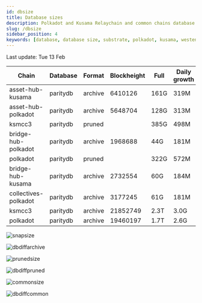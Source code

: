 ```yaml
---
id: dbsize
title: Database sizes
description: Polkadot and Kusama Relaychain and common chains database sizes
slug: /dbsize
sidebar_position: 4
keywords: [database, database size, substrate, polkadot, kusama, westend]
---
```



Last update: Tue 13 Feb

| Chain    | Database   | Format | Blockheight | Full         | Daily growth |
| ------------------------| ----------- | -------- | ------- | ---------- | ----- | 
| asset-hub-kusama | paritydb | archive | 6410126 | 161G | 319M |
| asset-hub-polkadot | paritydb | archive | 5648704 | 128G | 313M |
| ksmcc3 | paritydb | pruned |  | 385G | 498M |
| bridge-hub-polkadot | paritydb | archive | 1968688 | 44G | 181M |
| polkadot | paritydb | pruned |  | 322G | 572M |
| bridge-hub-kusama | paritydb | archive | 2732554 | 60G | 184M |
| collectives-polkadot | paritydb | archive | 3177245 | 61G | 181M |
| ksmcc3 | paritydb | archive | 21852749 | 2.3T | 3.0G |
| polkadot | paritydb | archive | 19460197 | 1.7T | 2.6G |

![snapsize](/img/archivesize.png)

![dbdiffarchive](/img/dbdiffrelay.png)

![prunedsize](/img/prunedsize.png)

![dbdiffpruned](/img/dbdiffpruned.png)

![commonsize](/img/commonsize.png)

![dbdiffcommon](/img/dbdiffcommon.png)
